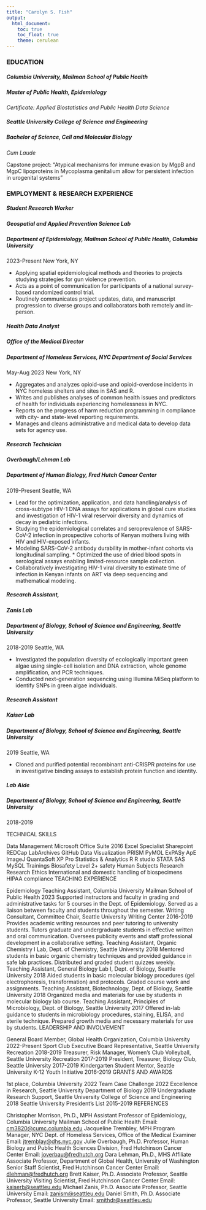 ```yaml
---
title: "Carolyn S. Fish"
output: 
  html_document:
    toc: true
    toc_float: true
    theme: cerulean
---
```


### EDUCATION

##### Columbia University, Mailman School of Public Health
##### Master of Public Health, Epidemiology

_Certificate: Applied Biostatistics and Public Health Data Science_



##### Seattle University College of Science and Engineering
##### Bachelor of Science, Cell and Molecular Biology

_Cum Laude_

Capstone project: "Atypical mechanisms for immune evasion by MgpB and MgpC lipoproteins in Mycoplasma genitalium allow for persistent infection in urogenital systems" 



### EMPLOYMENT & RESEARCH EXPERIENCE

##### Student Research Worker
##### Geospatial and Applied Prevention Science Lab 
##### Department of Epidemiology, Mailman School of Public Health, Columbia University
2023-Present 
New York, NY

  * Applying spatial epidemiological methods and theories to projects studying strategies for gun violence prevention. 
  * Acts as a point of communication for participants of a national survey-based randomized control trial. 
  * Routinely communicates project updates, data, and manuscript progression to diverse groups and collaborators both remotely and in-person. 
  
##### Health Data Analyst
##### Office of the Medical Director
##### Department of Homeless Services, NYC Department of Social Services
May-Aug 2023 
New York, NY

  * Aggregates and analyzes opioid-use and opioid-overdose incidents in NYC homeless shelters and sites in SAS and R. 
  * Writes and publishes analyses of common health issues and predictors of health for individuals experiencing homelessness in NYC. 
  * Reports on the progress of harm reduction programming in compliance with city- and state-level reporting requirements. 
  * Manages and cleans administrative and medical data to develop data sets for agency use. 

##### Research Technician
##### Overbaugh/Lehman Lab 
##### Department of Human Biology, Fred Hutch Cancer Center
2019-Present 
Seattle, WA

  * Lead for the optimization, application, and data handling/analysis of cross-subtype HIV-1 DNA assays for applications in global cure studies and investigation of HIV-1 viral reservoir diversity and dynamics of decay in pediatric infections. 
  * Studying the epidemiological correlates and seroprevalence of SARS-CoV-2 infection in prospective cohorts of Kenyan mothers living with HIV and HIV-exposed infants. 
  * Modeling SARS-CoV-2 antibody durability in mother-infant cohorts via longitudinal sampling.      * Optimized the use of dried blood spots in serological assays enabling limited-resource sample collection. 
  * Collaboratively investigating HIV-1 viral diversity to estimate time of infection in Kenyan infants on ART via deep sequencing and mathematical modeling. 
  
##### Research Assistant, 
##### Zanis Lab 
##### Department of Biology, School of Science and Engineering, Seattle University
2018-2019 
Seattle, WA

  * Investigated the population diversity of ecologically important green algae using single-cell isolation and DNA extraction, whole genome amplification, and PCR techniques. 
  * Conducted next-generation sequencing using Illumina MiSeq platform to identify SNPs in green algae individuals. 
  
##### Research Assistant
##### Kaiser Lab 
##### Department of Biology, School of Science and Engineering, Seattle University 
2019 
Seattle, WA

  * Cloned and purified potential recombinant anti-CRISPR proteins for use in investigative binding assays to establish protein function and identity. 
  
##### Lab Aide 
##### Department of Biology, School of Science and Engineering, Seattle University
2018-2019 



TECHNICAL SKILLS

Data Management Microsoft Office Suite 2016 Excel Specialist Sharepoint REDCap LabArchives GitHub Data Visualization PRISM PyMOL ExPASy ApE ImageJ QuantaSoft XP Pro Statistics & Analytics R R studio STATA SAS MySQL Trainings Biosafety Level 2+ safety Human Subjects Research Research Ethics International and domestic handling of biospecimens HIPAA compliance TEACHING EXPERIENCE

Epidemiology Teaching Assistant, Columbia University Mailman School of Public Health 2023 Supported instructors and faculty in grading and administrative tasks for 5 courses in the Dept. of Epidemiology. Served as a liaison between faculty and students throughout the semester. Writing Consultant, Committee Chair, Seattle University Writing Center 2016-2019 Provides academic writing resources and peer tutoring to university students. Tutors graduate and undergraduate students in effective written and oral communication. Oversees publicity events and staff professional development in a collaborative setting. Teaching Assistant, Organic Chemistry I Lab, Dept. of Chemistry, Seattle University 2018 Mentored students in basic organic chemistry techniques and provided guidance in safe lab practices. Distributed and graded student quizzes weekly. Teaching Assistant, General Biology Lab I, Dept. of Biology, Seattle University 2018 Aided students in basic molecular biology procedures (gel electrophoresis, transformation) and protocols. Graded course work and assignments. Teaching Assistant, Biotechnology, Dept. of Biology, Seattle University 2018 Organized media and materials for use by students in molecular biology lab course. Teaching Assistant, Principles of Microbiology, Dept. of Biology, Seattle University 2017 Offered in-lab guidance to students in microbiology procedures, staining, ELISA, and sterile technique. Prepared growth media and necessary materials for use by students. LEADERSHIP AND INVOLVEMENT

General Board Member, Global Health Organization, Columbia University 2022-Present Sport Club Executive Board Representative, Seattle University Recreation 2018-2019 Treasurer, Risk Manager, Women's Club Volleyball, Seattle University Recreation 2017-2019 President, Treasurer, Biology Club, Seattle University 2017-2019 Kindergarten Student Mentor, Seattle University K-12 Youth Initiative 2016-2019 GRANTS AND AWARDS

1st place, Columbia University 2022 Team Case Challenge 2022 Excellence in Research, Seattle University Department of Biology 2019 Undergraduate Research Support, Seattle University College of Science and Engineering 2018 Seattle University President's List 2015-2019 REFERENCES

Christopher Morrison, Ph.D., MPH Assistant Professor of Epidemiology, Columbia University Mailman School of Public Health Email: [cm3820\@cumc.columbia.edu](mailto:cm3820@cumc.columbia.edu){.email} Jacqueline Trembley, MPH Program Manager, NYC Dept. of Homeless Services, Office of the Medical Examiner Email: [jtremblay\@dhs.nyc.gov](mailto:jtremblay@dhs.nyc.gov){.email} Julie Overbaugh, Ph.D. Professor, Human Biology and Public Health Sciences Division, Fred Hutchinson Cancer Center Email: [joverbau\@fredhutch.org](mailto:joverbau@fredhutch.org){.email} Dara Lehman, Ph.D., MHS Affiliate Associate Professor, Department of Global Health, University of Washington Senior Staff Scientist, Fred Hutchinson Cancer Center Email: [dlehman\@fredhutch.org](mailto:dlehman@fredhutch.org){.email} Brett Kaiser, Ph.D. Associate Professor, Seattle University Visiting Scientist, Fred Hutchinson Cancer Center Email: [kaiserb\@seattleu.edu](mailto:kaiserb@seattleu.edu){.email} Michael Zanis, Ph.D. Associate Professor, Seattle University Email: [zanism\@seattleu.edu](mailto:zanism@seattleu.edu){.email} Daniel Smith, Ph.D. Associate Professor, Seattle University Email: [smithdr\@seattleu.edu](mailto:smithdr@seattleu.edu){.email}
